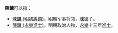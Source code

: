 '''陳鏞'''可以指：
* [[陳鏞_(明初將領)|陳鏞 (明初將領)]]，[[明朝|明朝]]军事将领，[[陳德_(明)|陳德]]子。
* [[陳鏞_(永樂進士)|陳鏞 (永樂進士)]]，明朝政治人物，[[永樂|永樂]]十三年[[進士|進士]]。

{{disambig|Cat=二字陳姓人名消歧義|yong}}